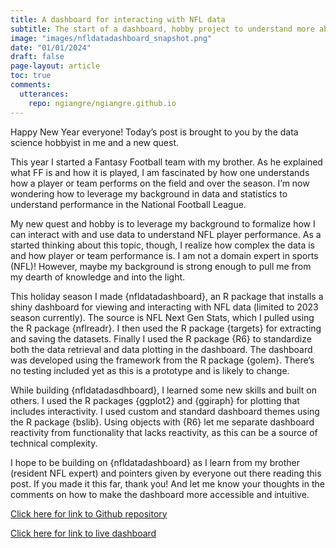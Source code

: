 ```yaml
---
title: A dashboard for interacting with NFL data
subtitle: The start of a dashboard, hobby project to understand more about sports data
image: "images/nfldatadashboard_snapshot.png"
date: "01/01/2024"
draft: false
page-layout: article
toc: true
comments:
  utterances:
    repo: ngiangre/ngiangre.github.io
---
```


Happy New Year everyone! Today's post is brought to you by the data science hobbyist in me and a new quest.

This year I started a Fantasy Football team with my brother. As he explained what FF is and how it is played, I am fascinated by how one understands how a player or team performs on the field and over the season. I'm now wondering how to leverage my background in data and statistics to understand performance in the National Football League.

My new quest and hobby is to leverage my background to formalize how I can interact with and use data to understand NFL player performance. As a started thinking about this topic, though, I realize how complex the data is and how player or team performance is. I am not a domain expert in sports (NFL)! However, maybe my background is strong enough to pull me from my dearth of knowledge and into the light.

This holiday season I made {nfldatadashboard}, an R package that installs a shiny dashboard for viewing and interacting with NFL data (limited to 2023 season currently). The source is NFL Next Gen Stats, which I pulled using the R package {nflreadr}. I then used the R package {targets} for extracting and saving the datasets. Finally I used the R package {R6} to standardize both the data retrieval and data plotting in the dashboard. The dashboard was developed using the framework from the R package {golem}. There's no testing included yet as this is a prototype and is likely to change. 

While building {nfldatadasdhboard}, I learned some new skills and built on others. I used the R packages {ggplot2} and {ggiraph} for plotting that includes interactivity. I used custom and standard dashboard themes using the R package {bslib}. Using objects with {R6} let me separate dashboard reactivity from functionality that lacks reactivity, as this can be a source of technical complexity.

I hope to be building on {nfldatadashboard} as I learn from my brother (resident NFL expert) and pointers given by everyone out there reading this post. If you made it this far, thank you! And let me know your thoughts in the comments on how to make the dashboard more accessible and intuitive. 

[Click here for link to Github repository](https://github.com/ngiangre/nfldatadashboard)

[Click here for link to live dashboard](https://nick-giangreco.shinyapps.io/nfldatadashboard/)
